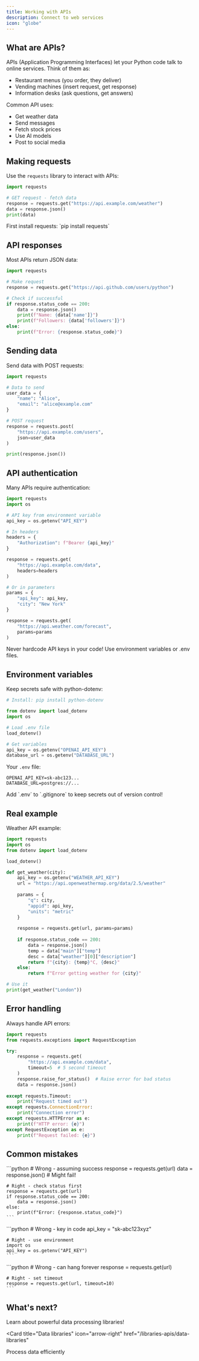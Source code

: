 ```yaml
---
title: Working with APIs
description: Connect to web services
icon: "globe"
---
```


## What are APIs?

APIs (Application Programming Interfaces) let your Python code talk to online services. Think of them as:
- Restaurant menus (you order, they deliver)
- Vending machines (insert request, get response)
- Information desks (ask questions, get answers)

Common API uses:
- Get weather data
- Send messages
- Fetch stock prices
- Use AI models
- Post to social media

## Making requests

Use the `requests` library to interact with APIs:

```python
import requests

# GET request - fetch data
response = requests.get("https://api.example.com/weather")
data = response.json()
print(data)
```

<Note>
  First install requests: `pip install requests`
</Note>

## API responses

Most APIs return JSON data:

```python
import requests

# Make request
response = requests.get("https://api.github.com/users/python")

# Check if successful
if response.status_code == 200:
    data = response.json()
    print(f"Name: {data['name']}")
    print(f"Followers: {data['followers']}")
else:
    print(f"Error: {response.status_code}")
```

## Sending data

Send data with POST requests:

```python
import requests

# Data to send
user_data = {
    "name": "Alice",
    "email": "alice@example.com"
}

# POST request
response = requests.post(
    "https://api.example.com/users",
    json=user_data
)

print(response.json())
```

## API authentication

Many APIs require authentication:

```python
import requests
import os

# API key from environment variable
api_key = os.getenv("API_KEY")

# In headers
headers = {
    "Authorization": f"Bearer {api_key}"
}

response = requests.get(
    "https://api.example.com/data",
    headers=headers
)

# Or in parameters
params = {
    "api_key": api_key,
    "city": "New York"
}

response = requests.get(
    "https://api.weather.com/forecast",
    params=params
)
```

<Warning>
  Never hardcode API keys in your code! Use environment variables or .env files.
</Warning>

## Environment variables

Keep secrets safe with python-dotenv:

```python
# Install: pip install python-dotenv

from dotenv import load_dotenv
import os

# Load .env file
load_dotenv()

# Get variables
api_key = os.getenv("OPENAI_API_KEY")
database_url = os.getenv("DATABASE_URL")
```

Your `.env` file:
```
OPENAI_API_KEY=sk-abc123...
DATABASE_URL=postgres://...
```

<Tip>
  Add `.env` to `.gitignore` to keep secrets out of version control!
</Tip>

## Real example

Weather API example:

```python
import requests
import os
from dotenv import load_dotenv

load_dotenv()

def get_weather(city):
    api_key = os.getenv("WEATHER_API_KEY")
    url = "https://api.openweathermap.org/data/2.5/weather"
    
    params = {
        "q": city,
        "appid": api_key,
        "units": "metric"
    }
    
    response = requests.get(url, params=params)
    
    if response.status_code == 200:
        data = response.json()
        temp = data["main"]["temp"]
        desc = data["weather"][0]["description"]
        return f"{city}: {temp}°C, {desc}"
    else:
        return f"Error getting weather for {city}"

# Use it
print(get_weather("London"))
```

## Error handling

Always handle API errors:

```python
import requests
from requests.exceptions import RequestException

try:
    response = requests.get(
        "https://api.example.com/data",
        timeout=5  # 5 second timeout
    )
    response.raise_for_status()  # Raise error for bad status
    data = response.json()
    
except requests.Timeout:
    print("Request timed out")
except requests.ConnectionError:
    print("Connection error")
except requests.HTTPError as e:
    print(f"HTTP error: {e}")
except RequestException as e:
    print(f"Request failed: {e}")
```

## Common mistakes

<AccordionGroup>
  <Accordion title="Not checking status codes">
    ```python
    # Wrong - assuming success
    response = requests.get(url)
    data = response.json()  # Might fail!
    
    # Right - check status first
    response = requests.get(url)
    if response.status_code == 200:
        data = response.json()
    else:
        print(f"Error: {response.status_code}")
    ```
  </Accordion>

  <Accordion title="Hardcoding API keys">
    ```python
    # Wrong - key in code
    api_key = "sk-abc123xyz"
    
    # Right - use environment
    import os
    api_key = os.getenv("API_KEY")
    ```
  </Accordion>

  <Accordion title="No timeout">
    ```python
    # Wrong - can hang forever
    response = requests.get(url)
    
    # Right - set timeout
    response = requests.get(url, timeout=10)
    ```
  </Accordion>
</AccordionGroup>

## What's next?

Learn about powerful data processing libraries!

<Card
  title="Data libraries"
  icon="arrow-right"
  href="/libraries-apis/data-libraries"
>
  Process data efficiently
</Card>
